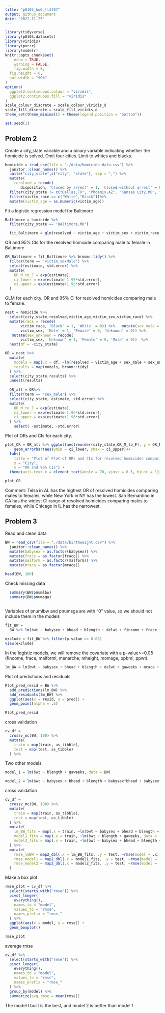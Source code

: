 ```yaml
---
title: "p8105_hw6_ll3407"
output: github_document
date: "2022-11-25"
---
```


```r
library(tidyverse)
library(p8105.datasets)
library(viridis)
library(purrr)
library(modelr)
knitr::opts_chunk$set(
	echo = TRUE,
	warning = FALSE,
	fig.width = 8, 
  fig.height = 6,
  out.width = "90%"
)
options(
  ggplot2.continuous.colour = "viridis",
  ggplot2.continuous.fill = "viridis"
)
scale_colour_discrete = scale_colour_viridis_d
scale_fill_discrete = scale_fill_viridis_d
theme_set(theme_minimal() + theme(legend.position = "bottom"))

set.seed(1)
```

## Problem 2
Create a city_state variable and a binary variable indicating whether the homicide is solved. 
Omit four cities.
Limit to whites and blacks.
```r
homicide = read_csv(file = "./data/homicide-data.csv") %>%
  janitor::clean_names() %>% 
  unite("city_state",c("city", "state"), sep = ",") %>% 
  mutate(
    resolved = recode(
       disposition, 'Closed by arrest' = 1, 'Closed without arrest' = 0, 'Open/No arrest' = 0)) %>% 
  filter(city_state != c("Dallas,TX", "Phoenix,AZ", "Kansas City,MO", "Tulsa,AL")) %>% 
  filter(victim_race == c("White","Black"))%>% 
  mutate(victim_age = as.numeric(victim_age))

```

Fit a logistic regression model for Baltimore
```r
Baltimore = homicide %>% 
  filter(city_state == "Baltimore,MD") 

  fit_Baltimore = glm(resolved ~ victim_age + victim_sex + victim_race, data = Baltimore)

```

OR and 95% CIs for the resolved homicide comparing male to female in Baltimore
```r
OR_Baltimore = fit_Baltimore %>% broom::tidy() %>%
  filter(term == "victim_sexMale") %>% 
  select(estimate, std.error) %>% 
  mutate(
    OR_M_to_F = exp(estimate),
    ci_lower = exp(estimate-1.96*std.error), 
    ci_upper = exp(estimate+1.96*std.error)
  )
```

GLM for each city.
OR and 95% CI for resolved homicides comparing male to female.
```r
nest = homicide %>% 
  select(city_state,resolved,victim_age,victim_sex,victim_race) %>% 
  mutate(race = recode(
       victim_race, 'Black' = 1, 'White' = 0)) %>%   mutate(sex_male = recode(
       victim_sex, 'Male' = 1, 'Female' = 0, 'Unknown' = 0)) %>% 
   mutate(sex_unknown = recode(
       victim_sex, 'Unknown' = 1, 'Female' = 0, 'Male' = 0))  %>% 
  nest(df = -city_state) 

OR = nest %>% 
  mutate(
    models = map(.x = df, ~lm(resolved ~ victim_age + sex_male + sex_unknown + race , data = .x )),
    results = map(models, broom::tidy)
  ) %>% 
  select(city_state,results) %>% 
  unnest(results) 
  
  OR_all = OR%>%
  filter(term == "sex_male") %>% 
  select(city_state, estimate, std.error) %>% 
  mutate(
    OR_M_to_F = exp(estimate),
    ci_lower = exp(estimate-1.96*std.error), 
    ci_upper = exp(estimate+1.96*std.error)
  ) %>% 
    select( -estimate, -std.error) 
```

Plot of ORs and CIs for each city.
```r
plot_OR = OR_all %>% ggplot(aes(reorder(city_state,OR_M_to_F), y = OR_M_to_F)) + geom_point() + 
    geom_errorbar(aes(ymin = ci_lower, ymax = ci_upper))+ 
  labs(
    title = "Plot of Plot of ORs and CIs for resolved homicides comparing male to female in each city",
    x = "City",
    y = "OR and 95% CIs") +
  theme(axis.text.x = element_text(angle = 70, vjust = 0.5, hjust = 1))

plot_OR


```
Comment: Telsa in AL has the highest OR of resolved homicides comparing males to females, while New York in NY has the lowest. San Bernardino in CA has the widest CI range of resolved homicides comparing males to females, while Chicago in IL has the narrowest.

## Problem 3
Read and clean data
```r
BW = read_csv(file = "./data/birthweight.csv") %>%
  janitor::clean_names() %>% 
  mutate(babysex = as.factor(babysex)) %>% 
  mutate(frace = as.factor(frace)) %>% 
  mutate(malform = as.factor(malform)) %>% 
  mutate(mrace = as.factor(mrace)) 

head(BW, 100)
```

Check missing data

```r
  summary(BW$pnumlbw)
  summary(BW$pnumsga)
  
```

Variables of pnumlbw and pnumsga are with "0" value, so we should not include them in the models 
```r
fit_BW = 
  BW %>% lm(bwt ~ babysex + bhead + blength + delwt + fincome + frace + gaweeks + malform + menarche + mheight + momage + mrace + parity + ppbmi + ppwt + smoken + wtgain, data = .) %>% broom::tidy()  
  
exclude = fit_BW %>% filter(p.value >= 0.05)
view(exclude)

```

In the logistic models, we will remove the covariate with a p-value>=0.05 (fincome, frace, malforml, menarche, mheight, momage, ppbmi, ppwt).

```r
lm_BW = lm(bwt ~ babysex + bhead + blength + delwt + gaweeks + mrace + parity + smoken + wtgain, data = BW)
```

Plot of predictions and residuals
```r
Plot_pred_resid = BW %>% 
  add_predictions(lm_BW) %>% 
  add_residuals(lm_BW) %>% 
  ggplot(aes(x = resid, y = pred)) + 
  geom_point(alpha = .5)

Plot_pred_resid
```

cross validation
```r
cv_df = 
  crossv_mc(BW, 100) %>% 
  mutate(
    train = map(train, as_tibble),
    test = map(test, as_tibble)
  ) %>% 

```

Two other models
```r
model_1 = lm(bwt ~ blength + gaweeks, data = BW) 

model_2 = lm(bwt ~ babysex + bhead + blength + babysex*bhead + babysex*blength + bhead*blength + babysex*bhead*blength, data = BW)
```

cross validation
```r
cv_df = 
  crossv_mc(BW, 100) %>% 
  mutate(
    train = map(train, as_tibble),
    test = map(test, as_tibble)
  ) %>% 
  mutate(
    lm_BW_fits = map(.x = train, ~lm(bwt ~ babysex + bhead + blength + delwt + gaweeks + mrace + parity + smoken + wtgain, data = .x)),
    model1_fits = map(.x = train, ~lm(bwt ~ blength + gaweeks, data = .x)),
    model2_fits = map(.x = train, ~lm(bwt ~ babysex + bhead + blength + babysex*bhead + babysex*blength + bhead*blength + babysex*bhead*blength, data = .x))
  ) %>% 
  mutate(
    rmse_lmBW = map2_dbl(.x = lm_BW_fits, .y = test, ~rmse(model = .x, data = .y)),
    rmse_model1 = map2_dbl(.x = model1_fits, .y = test, ~rmse(model = .x, data = .y)),
    rmse_model2 = map2_dbl(.x = model2_fits, .y = test, ~rmse(model = .x, data = .y))
  )

```

Make a box plot
```r
rmse_plot = cv_df %>% 
  select(starts_with("rmse")) %>% 
  pivot_longer(
    everything(),
    names_to = "model",
    values_to = "rmse",
    names_prefix = "rmse_"
  ) %>% 
  ggplot(aes(x = model, y = rmse)) +
  geom_boxplot()

rmse_plot
```

average rmse
```r
cv_df %>% 
  select(starts_with("rmse")) %>% 
  pivot_longer(
    everything(),
    names_to = "model",
    values_to = "rmse",
    names_prefix = "rmse_"
  ) %>% 
  group_by(model) %>% 
  summarize(avg_rmse = mean(rmse))
```

The model I built is the best, and model 2 is better than model 1.
